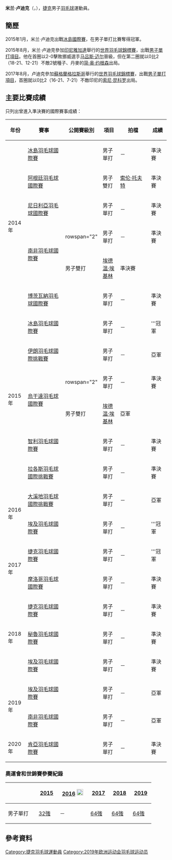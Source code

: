 {{noteTA|G1=Badminton}}
{{Infobox 羽球選手
| playername              = 米兰·卢迪克<br/>{{lang|cs|Milan Ludík}}
| image                   = 
| size                    = 
| caption                 = 
| birth_name              = 
| date_of_birth           = {{birth_date_and_age|1992|9|9}}
| place_of_birth          = 
| height                  = 
| weight                  = 
| event                   = 男子單打、男子雙打、混合雙打
| country                 = {{CZE}}
| years_started           = 
| handedness              = 
| coach                   = 
| highest_ranking         = 第70位（男單）
| date_of_highest_ranking = 2015年6月11日<ref name="ranking">[http://bwfcontent.tournamentsoftware.com/ranking/player.aspx?id=9193&player=109611 BWF World Ranking - Ranking of Milan LUDIK (95385)]{{en}}</ref>
| current_ranking         = 第70位（男單）<br/>第190位（男雙-[[埃德温·埃基林|埃基林]]）<br/>第500位（男雙-[[索伦·托夫特·汉森|汉森]]）<br/>第1348位（男雙-[[扬·弗罗利希|弗罗利希]]）<br/>第386位（混雙-[[荣博|荣博]]）<br/>第428位（混雙-[[克里斯蒂娜·加文霍尔特|加文霍尔特]]）
| date_of_current_ranking = 2015年6月11日<ref>[http://bwfcontent.tournamentsoftware.com/ranking/category.aspx?id=9193&category=472 BWF World Ranking - BWF世界排名榜 (6/11/2015) - Men's singles]{{en}}</ref><ref>[http://bwfcontent.tournamentsoftware.com/ranking/category.aspx?id=9193&category=474 BWF World Ranking - BWF世界排名榜 (6/11/2015) - Men's doubles]{{en}}</ref><ref>[http://bwfcontent.tournamentsoftware.com/ranking/category.aspx?id=9193&category=476 BWF World Ranking - BWF世界排名榜 (6/11/2015) - Mixed doubles] {{Wayback|url=http://bwfcontent.tournamentsoftware.com/ranking/category.aspx?id=9193&category=476 |date=20181001141945 }}{{en}}</ref>
| played                  = 83勝–61負（男單）<br/>17勝–9負（男雙）<br/>10勝–8負（混雙）
| titles                  = 
| bwf_profile             = 6E4DB5ED-A913-4EFD-B147-3F7AECED3A22
| bwf_id                  = 95385
| updated                 = 2015年6月12日
}}
{{MedalTableTop}}
{{MedalSport | 男子[[羽毛球|羽毛球]]}}
{{MedalCountry | {{CZE}}}}
{{MedalBottom}}
'''米兰·卢迪克'''（{{lang-cs|'''Milan Ludík'''}}，{{bd|1992年|9月9日||}}），[[捷克|捷克]]男子[[羽毛球|羽毛球]]運動員。

==簡歷==
2015年1月，米兰·卢迪克出戰[[2015年冰島羽毛球國際賽|冰島國際賽]]，在男子單打比賽奪得冠軍。

2015年8月，米兰·卢迪克參加[[印尼|印尼]][[雅加達|雅加達]]舉行的[[2015年世界羽毛球錦標賽|世界羽毛球錦標賽]]，出戰[[2015年世界羽毛球錦標賽男子單打項目|男子單打項目]]。他在首圈以2-0擊敗挪威選手[[马吕斯·迈尔|马吕斯·迈尔]]晉級，但在第二圈就以0比2（18-21、12-21）不敵2號種子、丹麥的[[简·奥·约根森|简·奥·约根森]]出局。

2017年8月，卢迪克參加[[蘇格蘭|蘇格蘭]][[格拉斯哥|格拉斯哥]]舉行的[[2017年世界羽毛球錦標賽|世界羽毛球錦標賽]]，出戰[[2017年世界羽毛球錦標賽男子單打項目|男子單打項目]]，首圈就以0比2（16-21、7-21）不敵印尼的[[索尼·昆科罗|索尼·昆科罗]]出局。

==主要比賽成績==
只列出曾進入準決賽的國際賽事成績：
{| class=wikitable style="text-align:center; font-size:small;" 
!width="50"|年份
!width="180"|賽事
!width="80"|公開賽級別
!width="60"|項目
!width="140"|拍檔
!width="50"|成績
|-
!rowspan="6"|2014年
|[[2014年冰島羽毛球國際賽|冰島羽毛球國際賽]]
|{{BWFIS}}
|男子單打
|－
|bgcolor="#b8860b"|準決賽
|-
|[[2014年阿根廷羽毛球國際賽|阿根廷羽毛球國際賽]]
|{{BWFIS}}
|男子雙打
|{{flagicon|DEN}} [[索伦·托夫特|索伦·托夫特]]
|bgcolor="#b8860b"|準決賽
|-
|[[2014年尼日利亞羽毛球國際賽|尼日利亞羽毛球國際賽]]
|{{BWFIS}}
|男子單打
|－
|bgcolor="#b8860b"|準決賽
|-
|rowspan="2"|[[2014年南非羽毛球國際賽|南非羽毛球國際賽]]
|rowspan="2" {{BWFIS}}
|男子單打
|－
|bgcolor="#b8860b"|準決賽
|-
|男子雙打
|{{flagicon|UGA}} [[埃德温·埃基林|埃德温·埃基林]]
|bgcolor="#b8860b"|準決賽
|-
|[[2014年博茨瓦納羽毛球國際賽|博茨瓦納羽毛球國際賽]]
|{{BWFIS}}
|男子單打
|－
|bgcolor="#b8860b"|準決賽
|-
!rowspan="6"|2015年
|[[2015年冰島羽毛球國際賽|冰島羽毛球國際賽]]
|{{BWFIS}}
|男子單打
|－
|bgcolor="gold"|'''冠軍
|-
|[[2015年伊朗羽毛球國際挑戰賽|伊朗羽毛球國際挑戰賽]]
|{{BWFIC}}
|男子單打
|－
|bgcolor="silver"|亞軍
|-
|rowspan="2"|[[2015年烏干達羽毛球國際賽|烏干達羽毛球國際賽]]
|rowspan="2" {{BWFIS}}
|男子單打
|－
|bgcolor="#b8860b"|準決賽
|-
|男子雙打
|{{flagicon|UGA}} [[埃德温·埃基林|埃德温·埃基林]]
|bgcolor="silver"|亞軍
|-
|[[2015年智利羽毛球國際賽|智利羽毛球國際賽]]
|{{BWFIS}}
|男子單打
|－
|bgcolor="#b8860b"|準決賽
|-
|[[2015年拉各斯羽毛球國際挑戰賽|拉各斯羽毛球國際挑戰賽]]
|{{BWFIC}}
|男子單打
|－
|bgcolor="#b8860b"|準決賽
|-
!rowspan="2"|2016年
|[[2016年大溪地羽毛球國際挑戰賽|大溪地羽毛球國際挑戰賽]]
|{{BWFIC}}
|男子單打
|－
|bgcolor="silver"|亞軍
|-
|[[2016年埃及羽毛球國際賽|埃及羽毛球國際賽]]
|{{BWFIS}}
|男子單打
|－
|bgcolor="gold"|'''冠軍
|-
!rowspan="2"|2017年
|[[2017年捷克羽毛球國際賽|捷克羽毛球國際賽]]
|{{BWFFS}}
|男子單打
|－
|bgcolor="gold"|'''冠軍
|-
|[[2017年摩洛哥羽毛球國際賽|摩洛哥羽毛球國際賽]]
|{{BWFIS}}
|男子單打
|－
|bgcolor="#b8860b"|準決賽
|-
!rowspan="3"|2018年
|[[2018年捷克羽毛球國際賽|捷克羽毛球國際賽]]
|{{BWFIS}}
|男子單打
|－
|bgcolor="#b8860b"|準決賽
|-
|[[2018年秘魯羽毛球國際賽|秘魯羽毛球國際賽]]
|{{BWFIS}}
|男子單打
|－
|bgcolor="#b8860b"|準決賽
|-
|[[2018年埃及羽毛球國際賽|埃及羽毛球國際賽]]
|{{BWFIS}}
|男子單打
|－
|bgcolor="#b8860b"|準決賽
|-
!rowspan="2"|2019年
|[[2019年埃及羽毛球國際賽|埃及羽毛球國際賽]]
|{{BWFIS}}
|男子單打
|－
|bgcolor="silver"|亞軍
|-
|[[2019年南非羽毛球國際賽|南非羽毛球國際賽]]
|{{BWFFS}}
|男子單打
|－
|bgcolor="silver"|亞軍
|-
!rowspan="1"|2020年
|[[2020年肯亞羽毛球國際賽|肯亞羽毛球國際賽]]
|{{BWFFS}}
|男子單打
|－
|bgcolor="#b8860b"|準決賽
|}
{{BWF賽事級別索引}}

===奧運會和世錦賽參賽紀錄===
{| class=wikitable style="text-align:center; font-size:small;" 
!
!width="50"|[[2015年世界羽毛球錦標賽|2015]]
!width="80"|[[2016年夏季奧林匹克運動會羽毛球比賽|2016]] [[File:Olympic_rings_without_rims.svg|20px]]
!width="50"|[[2017年世界羽毛球錦標賽|2017]]
!width="50"|[[2018年世界羽毛球錦標賽|2018]]
!width="50"|[[2018年世界羽毛球錦標賽|2019]]
|-
!width="80"|男子單打
|[[2015年世界羽毛球錦標賽男子單打項目|32強]]
|－
|[[2017年世界羽毛球錦標賽男子單打項目|64強]]
|[[2018年世界羽毛球錦標賽男子單打項目|64強]]
|[[2019年世界羽毛球錦標賽男子單打項目|64強]]
|}

==參考資料==
{{Reflist}}

{{DEFAULTSORT:Ludik, Milan}}
[[Category:捷克羽毛球運動員|Category:捷克羽毛球運動員]]
[[Category:2019年欧洲运动会羽毛球运动员|Category:2019年欧洲运动会羽毛球运动员]]